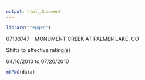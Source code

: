 ```yaml
---
output: html_document
---
```


```r
library('repgen')
```
07103747 - MONUMENT CREEK AT PALMER LAKE, CO

Shifts to effective rating(s)

04/16/2010 to 07/20/2010  

```r
mkPNG(data)
```